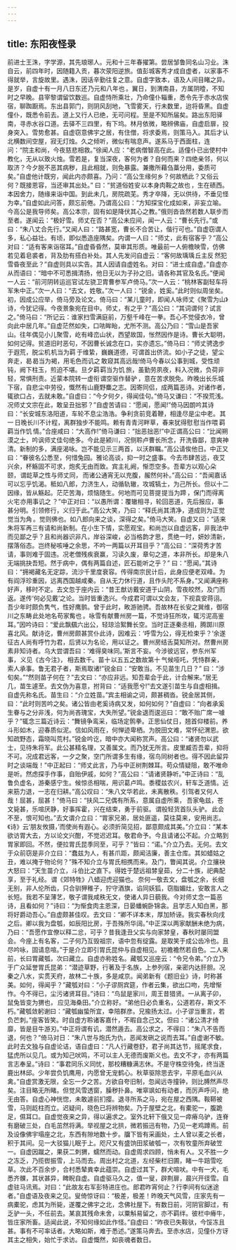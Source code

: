 ```yaml
---
---
---
```

title: 东阳夜怪录
---



前进士王洙，字学源，其先琅琊人。元和十三年春擢第。尝居邹鲁同名山习业。洙自云，前四年时，因随籍入贡，暮次荥阳逆旅。值彭城客秀才成自虚者，以家事不得就举，言旋故里。遇洙，因话辛勤往复之意。自虚字致本，语及人间目睹之异。是岁，自虚十有一月八日东还 乃元和八年也 。翼日，到渭南县，方属阴曀，不知时之早晚。县宰黎谓留饮数巡。自虚恃所乘壮，乃命僮仆辎重，悉令先于赤水店俟宿，聊踟蹰焉。东出县郭门，则阴风刮地，飞雪雾天，行未数里，迨将昏黑。自虚僮仆，既悉令前去。道上又行人已绝，无可问程。至是不知所届矣。路出东阳驿南，寻赤水谷口道。去驿不三四里，有下坞。林月依微，略辨佛庙，自虚启扉，投身突入。雪势愈甚。自虚窃意佛宇之居，有住僧，将求委焉，则策马入。其后才认北横数间空屋，寂无灯烛。久之倾听，微似有喘息声。遂系马于西面柱，连问：“院主和尚，今夜慈悲相救。”徐闻人应：“老病僧智高在此。适僮仆已出使村中教化，无从以致火烛。雪若是，复当深夜，客何为者？自何而来？四绝亲邻，何以取济？今夕脱不恶其病秽，且此相就，则免暴露。兼撒所藉刍藁分用，委质可矣。”自虚他计既穷，闻此内亦颇喜。乃问：“高公生缘何乡？何故栖此？又俗云何？既接恩容，当还审其出处。” 曰：“贫道俗姓安 以本身肉鞍之故也 ，生在碛西。本因舍力，随缘来诣中国。到此未几，房院疏芜。秀才卒降，无以供待，不垂见怪为幸。”自虚如此问答，颇忘前倦。乃谓高公曰：“方知探宝化成如来，非妄立喻。今高公是我导师矣。高公本宗，固有如是降伏其心之教。”俄则沓沓然若数人联步而至者。遂闻云：“极好雪。师丈在否？”高公未应间，闻一人云：“曹长先行。”或曰：“朱八丈合先行。”又闻人曰：“路甚宽，曹长不合苦让，偕行可也。”自虚窃谓人多，私心益壮。有顷，即似悉造座隅矣。内谓一人曰：“师丈，此有宿客乎？”高公对曰：“适有客来诣宿耳。”自虚昏昏然，莫审其形质。唯最前一人俯檐映雪，仿佛若见着皂裘者，背及肋有搭白补处。其人先发问自虚云：“客何故瑀瑀 丘主反 然犯雪昏夜至此？”自虚则具以实告。其人因请自虚姓名。对曰：“进士成自虚。”自虚亦从而语曰：“暗中不可悉揖清扬，他日无以为子孙之旧。请各称其官及名氏。”便闻一人云：“前河阴转运巡官试左骁卫胄曹参军卢倚马。”次一人云：“桃林客副轻车将军朱中正。”次一人曰：“去文，姓敬。”次一人曰：“锐金，姓奚。”此时则似周坐矣。初，因成公应举，倚马旁及论文。倚马曰：“某儿童时，即闻人咏师丈《聚雪为山》诗，今犹记得。今夜景象宛在目中。师丈，有之乎？”高公曰：“其词谓何？试言之。”倚马曰：“所记云：谁家扫雪满庭前，万壑千峰在一拳。吾心不觉侵衣冷，曾向此中居几年。”自虚茫然如失，口呿眸眙，尤所不测。高公乃曰：“雪山是吾家山。往年偶见小儿聚雪，屹有峰峦山状，西望故国，怅然因作是诗。曹长大聪明，如何记得。贫道旧时恶句，不因曹长诚念在口，实亦遗忘。”倚马曰：“师丈骋逸步于遐荒，脱尘机 机当为羁 于维絷，巍巍道德，可谓首出侪流。如小子之徒，望尘奔走，曷 曷当为褐，用毛色而讥之 敢窥其高远哉!倚马今春以公事到城，受性顽钝，阙下柱玉，煎迫不堪。旦夕羁 羁当为饥 旅，虽勤劳夙夜，料入况微，负荷非轻，常惧刑责。近蒙本院转一虚衔 谓空驱作替驴 ，意在苦求脱免。昨晚出长乐城下宿，自悲尘中劳役，慨然有山鹿野麋之志。因寄同侣，成两篇恶诗。对诸作者，辄欲口占，去就未敢。”自虚曰：“今夕何夕，得闻佳句。”倚马又谦曰：“不揆荒浅。况师丈文宗在此，敢呈丑拙邪？”自虚苦请曰：“愿闻，愿闻!”倚马因朗吟其诗曰：“长安城东洛阳道，车轮不息尘浩浩。争利贪前竞着鞭，相逢尽是尘中老。 其一 日晚长川不计程，离群独步不能鸣。赖有青青河畔草，春来犹得慰 慰当作喂 羁 羁当作饥 情。”合座咸曰：“大高作!”倚马谦曰：“拙恶拙恶!”中正谓高公曰：“比闻朔漠之士，吟讽师丈佳句绝多。今此是颍川，况侧聆卢曹长所念，开洗昏鄙，意爽神清。新制的多，满座渴咏。岂不能见示三两首，以沃群瞩。”高公请俟他日。中正又曰：“眷彼名公悉至，何惜兔园。雅论高谈，抑一时之盛事。今去市肆苦远，夜艾兴余，杯觞固不可求，炮炙无由而致。宾主礼阙，惭恧空多。吾辈方以观心朵颐， 谓龁草之性与师丈同， 而诸公通宵无以充腹，赧然何补。”高公曰：“吾闻嘉话可以忘乎饥渴。秪如八郎，力济生人，动循轨辙，攻城犒士，为己所长。但以十二因缘，皆从觞起。茫茫苦海，烦恼随生。何地而可见菩提 提当为蹄 ，保门而得离火宅 亦用事讥之 ？”中正对曰：“以愚所谓：覆辙相寻，轮回恶道，先后报应，事甚分明。引领修行，义归于此。”高公大笑，乃曰：“释氏尚其清净，道成则为正觉 觉当为角 。觉则佛也。如八郎向来之谈，深得之矣。”倚马大笑。自虚又曰：“适来朱将军再三有请和尚新制。在小生下情，实愿观宝。和尚岂以自虚远客，非我法中而见鄙之乎？且和尚器识非凡，岸谷深峻，必当格韵才思，贯绝一时，妍妙清新，摆落俗态。岂终秘咳唾之余思，不吟一两篇以开耳目乎？”高公曰：“深荷秀才苦请，事则难于固违。况老僧残疾衰赢，习读久废，章句之道，本非所长。却是朱八无端挑抉吾短。然于病中，偶有两篇自述，匠石能听之乎？” 曰：“愿闻。”其诗曰：“拥褐藏名无定踪，流沙千里度衰容。传得南宗民计后，此身应便老双峰。为有阎浮珍重因，远离西国越咸秦。自从无力休行道，且作头陀不系身。”又闻满座称好声，移时不定。去文忽于座内云：“昔王猷访戴安道于山阴，雪夜皎然，及门而返。遂传‘何必见戴’之论。当时皆重逸兴。今成君可谓以文会友，下视袁安蒋诩。吾少年时颇负隽气，性好鹰鹯。曾于此时，畋游驰骋。吾故林在长安之巽维，御宿川之东畴 此处地名苟家觜也 。咏雪有献曹州房一篇，不觉诗狂所攻，辄污泥高鉴耳。”因吟诗曰：“爱此飘颻六出公，轻琼洽絮舞长空。当时正逐秦丞相，腾踯川原喜北风。献诗讫，曹州房颇甚赏仆此诗，因难云：‘呼雪为公，得无检束乎？’余遂征古人尚有呼竹为君，后贤以为名论，用以证之。曹州房结舌莫知所对。然曹州房素非知诗者。乌大尝谓吾曰：‘难得臭味同。’斯言不妄。今涉彼远官，参东州军事， 义见《古今注》， 相去数千。苗十 以五五之数故第十 气候哑吒，凭恃群亲，索人承事。鲁无君子者，斯焉取诸!”锐金曰：“安敢当。不见苗生几日？” 曰：“涉旬矣。”“然则苗子何在？”去文曰：“亦应非远。知吾辈会于此，计合解来。”居无几，苗生遽至。去文伪为喜意，拊背曰：“适我愿兮!”去文遂引苗生与自虚相揖。自虚先称名氏。苗生曰：“介立姓苗。”宾主相谕之词，颇甚稠沓。锐金居其侧，曰：“此时则苦吟之矣。诸公皆由老奚诗病又发，如何如何？”自虚曰：“向者承奚生眷与之分非浅，何为尚吝瑰宝，大失所望。”锐金退而逡巡曰：“敢不贻广席一噱乎？”辄念三篇近诗云：“舞镜争鸾采，临场定鹘拳。正思仙仗日，翘首仰楼前。养斗形如木，迎春质似泥。信如风雨在，何惮迹卑栖。为脱田文难，常怀纪渭恩。欲知疏野态，霜晓叫荒村。”锐金吟讫，暗中亦大闻称赏声。高公曰：“诸贤勿以武士，见待朱将军。此公甚精名理，又善属文。而乃犹无所言。皮里臧否吾辈，抑将不可。况成君远客，一夕之聚，空门所谓多生有缘，宿鸟同树者也。得不因此留异时之谈端哉！”中正起曰：“师丈此言，乃与中正树荆棘耳。苟众情疑阻，敢不唯命是听。然虑探手作事，自贻伊戚，如何？”高公曰：“请诸贤静听。”中正诗曰：“乱鲁负虚名，游秦感宁生。候惊丞相喘，用识葛卢鸣。黍稷兹农兴，轩车乏道情。近来筋力退，一志在归耕。”高公叹曰：“朱八文华若此，未离散秩。引驾者又何人哉！屈甚，屈甚！”倚马曰：“扶风二兄偶有所系， 意属自虚所乘， 吾家龟兹，苍文毙甚，乐喧厌静，好事挥霍，兴在结束，勇于前驱。 谓般轻货首队头驴。 此会不至，恨可知也。”去文谓介立曰：“胃家兄弟，居处匪遥，莫往莫来，安用尚志。《诗》云‘朋友攸摄，’而使尚有遐心。必须折简见招，鄙意颇成其美。”介立曰：“某本欲访胃大去，方以论文兴酣，不觉迟迟耳。敬君命予。今且请诸公不起。介立略到胃家即回。不然，便拉胃氏昆季同至，可乎？”皆曰：“诺。”介立乃去。无何。去文于众前窃是非介立曰：“蠢兹为人，有甚爪距，颇闻洁廉，善主仓库。其如蜡姑之丑，难以掩于物论何？”殊不知介立与胃氏相携而来。及门，瞥闻其说。介立攘袂大怒曰：“天生苗介立，斗伯比之直下。得姓于楚远祖棼皇茹，分二十族，祀典配享，至于礼经。 谓《郊特牲》八蜡迎虎迎猫也。 奈何一敬去文，盘瓠之余，长细无别，非人伦所齿，只合驯狎稚子，狞守酒旗，谄同妖狐，窃脂媚灶，安敢言人之长短。我若不呈薄艺，敬子谓我咸秩无文，使诸人异日藐我。今对师丈念一篇恶诗，且看如何？”诗曰：“为惭食肉主恩深，日晏蟠蜿卧锦衾。且学志人知白黑，那将好爵动吾心。”自虚颇甚佳叹。去文曰：“卿不详本末，厚加矫诬。我实春秋向戌之后。卿以我为盘瓠，如辰阳比房，于吾殊所华阔。”中正深以两家献酬未绝为病，乃曰：“吾愿作宜僚以释二忿，可乎？昔我逢丑父实与向家棼皇，春秋时屡同盟会。今座上有名客，二子何乃互毁祖宗，语中忽有绽露。是取笑于成公齿冷也。且尽吟咏，固请息喧。”于是介立即引胃氏昆仲与自虚相见。初襜襜然若自色。二人来前，长曰胃藏瓠，次曰藏立。自虚亦称姓名。藏瓠又巡座云：“令兄令弟。”介立乃于广众延誉胃氏昆弟：“潜迹草野，行著及于名族，上参列宿，亲密内达肝胆。况秦之八水，实贯天府，故林二十族，多是咸京。闻弟新有《题旧业》诗，时称甚美。如何，得闻乎？”藏瓠对曰：“小子谬厕宾筵，作者云集，欲出口吻，先增惭怍。今不得已，尘污诸贤耳目。”诗曰：“鸟鼠是家川，周王昔猎贤。一从离子卯， 鼠兔皆变为猬也， 应见海桑田。”介立称好。“弟他日必负重名，公道若存，斯文不朽。”藏瓠敛躬谢曰：“藏瓠幽蛰所宜，幸陪群彦。兄揄扬太过。小子谬当重言，若负芒刺。”座客皆笑。时自虚方聆诸客嘉什，不暇自念己文。但曰：“诸公清才绮靡，皆是目牛游刃。”中正将谓有讥，潜然遁去。高公求之，不得曰：“朱八不告而退，何也？”倚马对日：“朱八世与炮氏为仇，恶闻发硎之说而去耳。”自虚谢不敏。此时去文独与自虚论诘，语自虚曰：“凡人行藏卷舒，君子尚其达节，摇尾求食，猛虎所以见几。或为知己吠鸣，不可以主人无德而废斯义也。去文不才，亦有两篇言志奉呈。”诗曰：“事君同乐义同忧，那校糟糠满志休。不是守株空待兔，终当逐鹿出林邱。少年尝负饥鹰用，内愿曾无宠鹤心。秋草驱除思去宇，平原毛血兴从禽。”自虚赏激无限，全忘一夕之苦。方欲自夸旧制，忽闻远寺撞钟，则比膊然声尽矣。注目略无所睹。但觉风雪透窗，臊秽扑鼻。唯窣飒如有动者，而厉声呼问，绝无由答。自虚心神恍惚，未敢遽前扪撄。退寻所系之马，宛在屋之西隅。鞍鞯被雪，马则龁柱而立。迟疑间，晓色已将辨物矣。乃于屋壁之北，有橐驼一，腹跪足，儑耳口。自虚觉夜来之异，得以遍求之。室外北轩下俄又见一瘁瘠乌驴，连脊有磨破三处，白毛茁然将满。举视屋之北拱，微若振迅有物，乃见一老鸡蹲焉。前及设像佛宇塌座之北，东西有隙地数十步。牖下皆有采画处，土人曾以麦之长者，积于其间。见一大驳猫儿眠于上。咫尺又有盛饷田浆破瓠一，次有牧童所弃破笠一。自虚因蹴之，果获二刺猬，蠕然而动。自虚周求四顾，悄未有人。又不胜一夕之冻乏，乃揽辔振雪，上马而去。周出村之北道，左经柴栏旧圃，睹一牛踣雪吃草。次此不百余步，合村悉辇粪幸此蕴崇。自虚过其下，群犬喧吠。中有一犬，毛悉齐髁，其状甚异，睥睨自虚。自虚驱马久之，值一叟，辟荆扉，晨兴开径雪。自虚驻马讯焉。对曰：“此故友右军彭特进庄也。郎君昨宵何止？行李间有似迷途者。”自虚语及夜来之见。叟倚惊讶曰：“极差，极差！昨晚天气风雪，庄家先有一病橐驼，虑其为所毙，遂覆之佛宇之北，念佛社屋下。有数日前，河阴官脚过，有乏驴一头，不任前去。某哀其残命未舍，以粟斛易留之，亦不羁绊。彼栏中瘠牛，皆庄家所畜。适闻此说，不知何缘如此作怪。”自虚曰：“昨夜已失鞍驮，今馁冻且甚。事有不可率话者。大略如斯，难于悉述。”遂策马奔去。至赤水店，见僮仆方讶其主之相失，始忙于求访。自虚慨然，如丧魂者数日。
